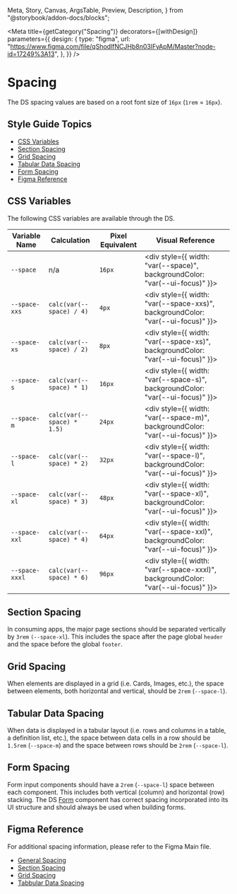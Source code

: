   Meta,
  Story,
  Canvas,
  ArgsTable,
  Preview,
  Description,
} from "@storybook/addon-docs/blocks";


<Meta
  title={getCategory("Spacing")}
  decorators={[withDesign]}
  parameters={{
    design: {
      type: "figma",
      url:
        "https://www.figma.com/file/qShodlfNCJHb8n03IFyApM/Master?node-id=17249%3A13",
    },
  }}
/>

# Spacing

The DS spacing values are based on a root font size of `16px` (`1rem` = `16px`).

## Style Guide Topics

- [CSS Variables](#css-variables)
- [Section Spacing](#section-spacing)
- [Grid Spacing](#grid-spacing)
- [Tabular Data Spacing](#tabular-data-spacing)
- [Form Spacing](#form-spacing)
- [Figma Reference](#figma-reference)

## CSS Variables

The following CSS variables are available through the DS.

| Variable Name  | Calculation                | Pixel Equivalent | Visual Reference                                                                             |
| -------------- | -------------------------- | ---------------- | -------------------------------------------------------------------------------------------- |
| `--space`      | n/a                        | `16px`           | <div style={{ width: "var(--space)", backgroundColor: "var(--ui-focus)" }}>&nbsp;</div>      |
| `--space-xxs`  | `calc(var(--space) / 4)`   | `4px`            | <div style={{ width: "var(--space-xxs)", backgroundColor: "var(--ui-focus)" }}>&nbsp;</div>  |
| `--space-xs`   | `calc(var(--space) / 2)`   | `8px`            | <div style={{ width: "var(--space-xs)", backgroundColor: "var(--ui-focus)" }}>&nbsp;</div>   |
| `--space-s`    | `calc(var(--space) * 1)`   | `16px`           | <div style={{ width: "var(--space-s)", backgroundColor: "var(--ui-focus)" }}>&nbsp;</div>    |
| `--space-m`    | `calc(var(--space) * 1.5)` | `24px`           | <div style={{ width: "var(--space-m)", backgroundColor: "var(--ui-focus)" }}>&nbsp;</div>    |
| `--space-l`    | `calc(var(--space) * 2)`   | `32px`           | <div style={{ width: "var(--space-l)", backgroundColor: "var(--ui-focus)" }}>&nbsp;</div>    |
| `--space-xl`   | `calc(var(--space) * 3)`   | `48px`           | <div style={{ width: "var(--space-xl)", backgroundColor: "var(--ui-focus)" }}>&nbsp;</div>   |
| `--space-xxl`  | `calc(var(--space) * 4)`   | `64px`           | <div style={{ width: "var(--space-xxl)", backgroundColor: "var(--ui-focus)" }}>&nbsp;</div>  |
| `--space-xxxl` | `calc(var(--space) * 6)`   | `96px`           | <div style={{ width: "var(--space-xxxl)", backgroundColor: "var(--ui-focus)" }}>&nbsp;</div> |

## Section Spacing

In consuming apps, the major page sections should be separated vertically by `3rem` `(--space-xl`). This includes the space after the page global `header` and the space before the global `footer`.

## Grid Spacing

When elements are displayed in a grid (i.e. Cards, Images, etc.), the space between elements, both horizontal and vertical, should be `2rem` (`--space-l`).

## Tabular Data Spacing

When data is displayed in a tabular layout (i.e. rows and columns in a table, a definition list, etc.), the space between data cells in a row should be `1.5rem` (`--space-m`) and the space between rows should be `2rem` (`--space-l`).

## Form Spacing

Form input components should have a `2rem` (`--space-l`) space between each component. This includes both vertical (column) and horizontal (row) stacking. The DS [Form](https://nypl.github.io/nypl-design-system/storybook-static/?path=/story/form-elements-form--form) component has correct spacing incorporated into its UI structure and should always be used when building forms.

## Figma Reference

For additional spacing information, please refer to the Figma Main file.

- [General Spacing](https://www.figma.com/file/qShodlfNCJHb8n03IFyApM/Main?node-id=17249%3A13)
- [Section Spacing](https://www.figma.com/file/qShodlfNCJHb8n03IFyApM/Main?node-id=17185%3A249)
- [Grid Spacing](https://www.figma.com/file/qShodlfNCJHb8n03IFyApM/Main?node-id=17185%3A204)
- [Tabbular Data Spacing](https://www.figma.com/file/qShodlfNCJHb8n03IFyApM/?node-id=10734%3A5146)
